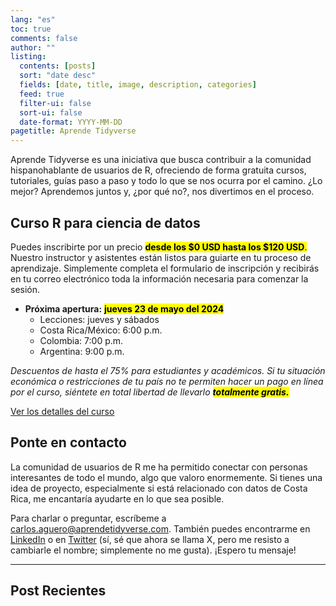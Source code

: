 ```yaml
---
lang: "es"
toc: true
comments: false
author: ""
listing:
  contents: [posts]
  sort: "date desc"
  fields: [date, title, image, description, categories]
  feed: true
  filter-ui: false
  sort-ui: false
  date-format: YYYY-MM-DD
pagetitle: Aprende Tidyverse
---
```


Aprende Tidyverse es una iniciativa que busca contribuir a la comunidad hispanohablante de usuarios de R, ofreciendo de forma gratuita cursos, tutoriales, guías paso a paso y todo lo que se nos ocurra por el camino. ¿Lo mejor? Aprendemos juntos y, ¿por qué no?, nos divertimos en el proceso.

## Curso R para ciencia de datos

Puedes inscribirte por un precio <mark>**desde los $0 USD hasta los $120 USD**.</mark> Nuestro instructor y asistentes están listos para guiarte en tu proceso de aprendizaje. Simplemente completa el formulario de inscripción y recibirás en tu correo electrónico toda la información necesaria para comenzar la sesión.

+ **Próxima apertura:** <mark>**jueves 23 de mayo del 2024**</mark>
    + Lecciones: jueves y sábados
    + Costa Rica/México: 6:00 p.m. 
    + Colombia: 7:00 p.m. 
    + Argentina: 9:00 p.m.
    
*Descuentos de hasta el 75% para estudiantes y académicos. Si tu situación económica o restricciones de tu país no te permiten hacer un pago en línea por el curso, siéntete en total libertad de llevarlo <mark>**totalmente gratis.**</mark>*

[Ver los detalles del curso](/courses/index.html){.btn .btn-outline-primary role="button"} 

## Ponte en contacto

La comunidad de usuarios de R me ha permitido conectar con personas interesantes de todo el mundo, algo que valoro enormemente. Si tienes una idea de proyecto, especialmente si está relacionado con datos de Costa Rica, me encantaría ayudarte en lo que sea posible. 


Para charlar o preguntar, escríbeme a <a href="mailto:carlos.aguero@aprendetidyverse.com">carlos.aguero@aprendetidyverse.com</a>. También puedes encontrarme en [LinkedIn](https://www.linkedin.com/in/carlos-aguero-cr) o en [Twitter](https://twitter.com/dev_aguero) (sí, sé que ahora se llama X, pero me resisto a cambiarle el nombre; simplemente no me gusta). ¡Espero tu mensaje!

---

## Post Recientes
